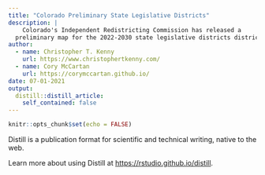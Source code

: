 ```yaml
---
title: "Colorado Preliminary State Legislative Districts"
description: |
    Colorado's Independent Redistricting Commission has released a 
  preliminary map for the 2022-2030 state legislative districts districts.
author:
  - name: Christopher T. Kenny
    url: https://www.christophertkenny.com/
  - name: Cory McCartan
    url: https://corymccartan.github.io/
date: 07-01-2021
output:
  distill::distill_article:
    self_contained: false
---
```



```r
knitr::opts_chunk$set(echo = FALSE)
```

Distill is a publication format for scientific and technical writing, native to the web.

Learn more about using Distill at <https://rstudio.github.io/distill>.


